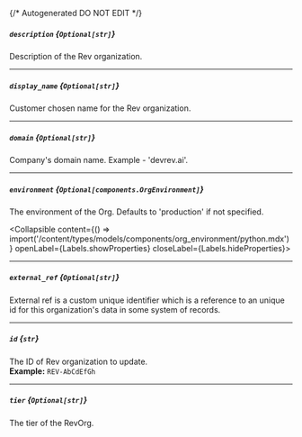 {/* Autogenerated DO NOT EDIT  */}

##### `description` *{`Optional[str]`}*
Description of the Rev organization.

---
##### `display_name` *{`Optional[str]`}*
Customer chosen name for the Rev organization.

---
##### `domain` *{`Optional[str]`}*
Company's domain name. Example \- 'devrev.ai'.

---
##### `environment` *{`Optional[components.OrgEnvironment]`}*
The environment of the Org. Defaults to 'production' if not specified.

<Collapsible content={() => import('/content/types/models/components/org_environment/python.mdx')} openLabel={Labels.showProperties} closeLabel={Labels.hideProperties}>
</Collapsible>

---
##### `external_ref` *{`Optional[str]`}*
External ref is a custom unique identifier which is a reference to
an unique id for this organization's data in some system of
records.


---
##### `id` *{`str`}*
The ID of Rev organization to update.
<br/>
**Example:** `REV-AbCdEfGh`

---
##### `tier` *{`Optional[str]`}*
The tier of the RevOrg.


